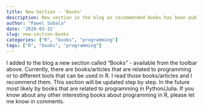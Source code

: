 ```yaml
---
title: New Section - 'Books'
description: New section in the blog on recommended books has been published
author: "Pawel Sobala"
date: '2020-03-15'
slug: new-section-books
categories: ["R", "books", "programming"]
tags: ["R", "books", "programming"]
---
```


I added to the blog a new section called "Books" - available from the toolbar above. Currently, there are books/articles that are related to programming or to different tools that can be used in R. I read those books/articles and I recommend them. This section will be updated step by step. In the future most likely by books that are related to programming in Python/Julia. 
If you know about any other interesting books about programming in R, please let me know in comments.